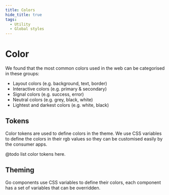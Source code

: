 ```yaml
---
title: Colors
hide_title: true
tags:
  - Utility
  - Global styles
---
```



# Color

We found that the most common colors used in the web can be categorised in these groups:

- Layout colors (e.g. background, text, border)
- Interactive colors (e.g. primary & secondary)
- Signal colors (e.g. success, error)
- Neutral colors (e.g. grey, black, white)
- Lightest and darkest colors (e.g. white, black)

## Tokens

Color tokens are used to define colors in the theme. We use CSS variables to define the colors in their rgb values so they can be customised easily by the consumer apps.

@todo list color tokens here.

## Theming

Go components use CSS variables to define their colors, each component has a set of variables that can be overridden.
